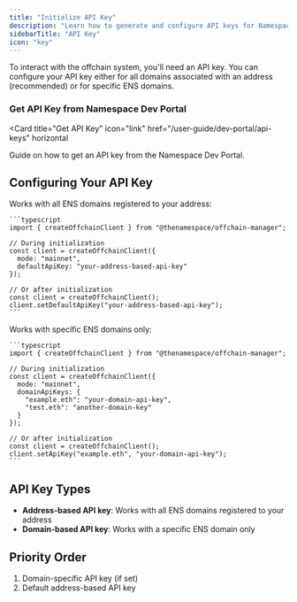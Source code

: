 ```yaml
---
title: "Initialize API Key"
description: "Learn how to generate and configure API keys for Namespace Offchain SDK operations, including address-based and domain-specific keys."
sidebarTitle: "API Key"
icon: "key"
---
```


To interact with the offchain system, you'll need an API key. You can configure your API key either for all domains associated with an address (recommended) or for specific ENS domains.

### Get API Key from Namespace Dev Portal

<Card
  title="Get API Key"
  icon="link"
  href="/user-guide/dev-portal/api-keys"
  horizontal
>
  Guide on how to get an API key from the Namespace Dev Portal.
</Card>

## Configuring Your API Key

<Tabs>
  <Tab title="Address-based API Key (Default)">
    Works with all ENS domains registered to your address:

    ```typescript
    import { createOffchainClient } from "@thenamespace/offchain-manager";

    // During initialization
    const client = createOffchainClient({
      mode: "mainnet",
      defaultApiKey: "your-address-based-api-key"
    });

    // Or after initialization
    const client = createOffchainClient();
    client.setDefaultApiKey("your-address-based-api-key");
    ```
  </Tab>

  <Tab title="Domain-based API Keys">
    Works with specific ENS domains only:

    ```typescript
    import { createOffchainClient } from "@thenamespace/offchain-manager";

    // During initialization
    const client = createOffchainClient({
      mode: "mainnet",
      domainApiKeys: {
        "example.eth": "your-domain-api-key",
        "test.eth": "another-domain-key"
      }
    });

    // Or after initialization
    const client = createOffchainClient();
    client.setApiKey("example.eth", "your-domain-api-key");
    ```
  </Tab>
</Tabs>

## API Key Types

- **Address-based API key**: Works with all ENS domains registered to your address
- **Domain-based API key**: Works with a specific ENS domain only

## Priority Order

1. Domain-specific API key (if set)
2. Default address-based API key
